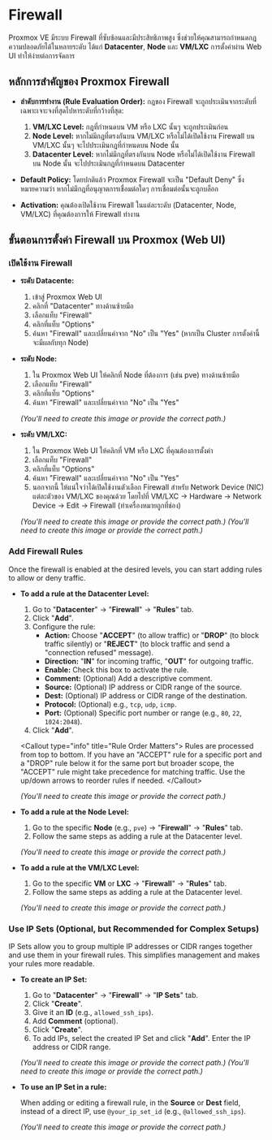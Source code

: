 
# Firewall

Proxmox VE มีระบบ Firewall ที่ซับซ้อนและมีประสิทธิภาพสูง ซึ่งช่วยให้คุณสามารถกำหนดกฎความปลอดภัยได้ในหลายระดับ ได้แก่ **Datacenter**, **Node** และ **VM/LXC** การตั้งค่าผ่าน Web UI ทำให้ง่ายต่อการจัดการ

## หลักการสำคัญของ Proxmox Firewall

  * **ลำดับการทำงาน (Rule Evaluation Order):** กฎของ Firewall จะถูกประเมินจากระดับที่เฉพาะเจาะจงที่สุดไปหาระดับที่กว้างที่สุด:

    1.  **VM/LXC Level:** กฎที่กำหนดบน VM หรือ LXC นั้นๆ จะถูกประเมินก่อน
    2.  **Node Level:** หากไม่มีกฎที่ตรงกันบน VM/LXC หรือไม่ได้เปิดใช้งาน Firewall บน VM/LXC นั้นๆ จะไปประเมินกฎที่กำหนดบน Node นั้น
    3.  **Datacenter Level:** หากไม่มีกฎที่ตรงกันบน Node หรือไม่ได้เปิดใช้งาน Firewall บน Node นั้น จะไปประเมินกฎที่กำหนดบน Datacenter

  * **Default Policy:** โดยปกติแล้ว Proxmox Firewall จะเป็น "Default Deny" ซึ่งหมายความว่า หากไม่มีกฎที่อนุญาตการเชื่อมต่อใดๆ การเชื่อมต่อนั้นจะถูกบล็อก

  * **Activation:** คุณต้องเปิดใช้งาน Firewall ในแต่ละระดับ (Datacenter, Node, VM/LXC) ที่คุณต้องการให้ Firewall ทำงาน

## ขั้นตอนการตั้งค่า Firewall บน Proxmox (Web UI)

<Steps>

### เปิดใช้งาน Firewall

  * **ระดับ Datacente:**

    1.  เข้าสู่ Proxmox Web UI
    2.  คลิกที่ "Datacenter" ทางด้านซ้ายมือ
    3.  เลือกแท็บ "Firewall"
    4.  คลิกที่แท็บ "Options"
    5.  ค้นหา "Firewall" และเปลี่ยนค่าจาก "No" เป็น "Yes" (หากเป็น Cluster การตั้งค่านี้จะมีผลกับทุก Node)

  * **ระดับ Node:**

    1.  ใน Proxmox Web UI ให้คลิกที่ Node ที่ต้องการ (เช่น pve) ทางด้านซ้ายมือ
    2.  เลือกแท็บ "Firewall"
    3.  คลิกที่แท็บ "Options"
    4.  ค้นหา "Firewall" และเปลี่ยนค่าจาก "No" เป็น "Yes"

     *(You'll need to create this image or provide the correct path.)*

  * **ระดับ VM/LXC:**

    1.  ใน Proxmox Web UI ให้คลิกที่ VM หรือ LXC ที่คุณต้องการตั้งค่า
    2.  เลือกแท็บ "Firewall"
    3.  คลิกที่แท็บ "Options"
    4.  ค้นหา "Firewall" และเปลี่ยนค่าจาก "No" เป็น "Yes"
    5. นอกจากนี้ ให้แน่ใจว่าได้เปิดใช้งานตัวเลือก Firewall สำหรับ Network Device (NIC) แต่ละตัวของ VM/LXC ของคุณด้วย โดยไปที่ VM/LXC -> Hardware -> Network Device -> Edit -> Firewall (ทำเครื่องหมายถูกที่ช่อง)

     *(You'll need to create this image or provide the correct path.)*
     *(You'll need to create this image or provide the correct path.)*

### Add Firewall Rules

Once the firewall is enabled at the desired levels, you can start adding rules to allow or deny traffic.

  * **To add a rule at the Datacenter Level:**

    1.  Go to "**Datacenter**" -\> "**Firewall**" -\> "**Rules**" tab.
    2.  Click "**Add**".
    3.  Configure the rule:
          * **Action:** Choose "**ACCEPT**" (to allow traffic) or "**DROP**" (to block traffic silently) or "**REJECT**" (to block traffic and send a "connection refused" message).
          * **Direction:** "**IN**" for incoming traffic, "**OUT**" for outgoing traffic.
          * **Enable:** Check this box to activate the rule.
          * **Comment:** (Optional) Add a descriptive comment.
          * **Source:** (Optional) IP address or CIDR range of the source.
          * **Dest:** (Optional) IP address or CIDR range of the destination.
          * **Protocol:** (Optional) e.g., `tcp`, `udp`, `icmp`.
          * **Port:** (Optional) Specific port number or range (e.g., `80`, `22`, `1024:2048`).
    4.  Click "**Add**".

    \<Callout type="info" title="Rule Order Matters"\>
    Rules are processed from top to bottom. If you have an "ACCEPT" rule for a specific port and a "DROP" rule below it for the same port but broader scope, the "ACCEPT" rule might take precedence for matching traffic. Use the up/down arrows to reorder rules if needed.
    \</Callout\>

     *(You'll need to create this image or provide the correct path.)*

  * **To add a rule at the Node Level:**

    1.  Go to the specific **Node** (e.g., `pve`) -\> "**Firewall**" -\> "**Rules**" tab.
    2.  Follow the same steps as adding a rule at the Datacenter level.

     *(You'll need to create this image or provide the correct path.)*

  * **To add a rule at the VM/LXC Level:**

    1.  Go to the specific **VM** or **LXC** -\> "**Firewall**" -\> "**Rules**" tab.
    2.  Follow the same steps as adding a rule at the Datacenter level.

     *(You'll need to create this image or provide the correct path.)*

### Use IP Sets (Optional, but Recommended for Complex Setups)

IP Sets allow you to group multiple IP addresses or CIDR ranges together and use them in your firewall rules. This simplifies management and makes your rules more readable.

  * **To create an IP Set:**

    1.  Go to "**Datacenter**" -\> "**Firewall**" -\> "**IP Sets**" tab.
    2.  Click "**Create**".
    3.  Give it an **ID** (e.g., `allowed_ssh_ips`).
    4.  Add **Comment** (optional).
    5.  Click "**Create**".
    6.  To add IPs, select the created IP Set and click "**Add**". Enter the IP address or CIDR range.

     *(You'll need to create this image or provide the correct path.)*
     *(You'll need to create this image or provide the correct path.)*

  * **To use an IP Set in a rule:**

    When adding or editing a firewall rule, in the **Source** or **Dest** field, instead of a direct IP, use `@your_ip_set_id` (e.g., `@allowed_ssh_ips`).

     *(You'll need to create this image or provide the correct path.)*

</Steps>